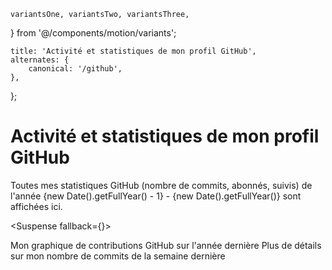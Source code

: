     variantsOne, variantsTwo, variantsThree,
} from '@/components/motion/variants';

    title: 'Activité et statistiques de mon profil GitHub',
    alternates: {
        canonical: '/github',
    },
};

# Activité et statistiques de mon profil GitHub

<AnimatedNameLink />

<Motion className="mt-12" variants={variantsOne} asChild>
    Toutes mes statistiques GitHub (nombre de commits, abonnés, suivis)
    de l'année {new Date().getFullYear() - 1} - {new Date().getFullYear()} sont affichées ici.
</Motion>

<Suspense fallback={<Spinner className="h-52" />}>
    <Motion className="mt-4" variants={variantsOne}>
        <GitHubStatsServer />
    </Motion>
</Suspense>

<Motion className="mt-12" variants={variantsTwo} asChild>
    Mon graphique de contributions GitHub sur l'année dernière
</Motion>
<Motion className="mt-4" variants={variantsTwo}>
    <ContributionsGraphServer />
</Motion>

<Motion className="mt-12" variants={variantsThree} asChild>
    Plus de détails sur mon nombre de commits de la semaine dernière
</Motion>
<Motion className="mt-4" variants={variantsThree}>
    <ContributionsTableServer />
</Motion>
